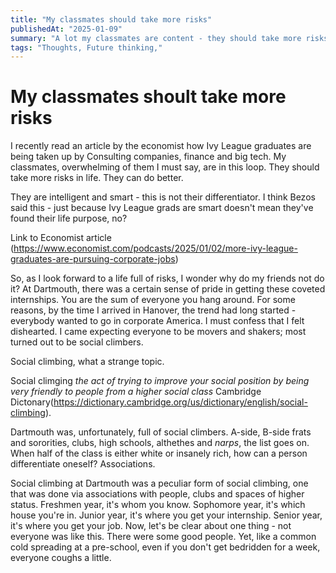 ```yaml
---
title: "My classmates should take more risks"
publishedAt: "2025-01-09"
summary: "A lot my classmates are content - they should take more risks"
tags: "Thoughts, Future thinking,"
---
```


# My classmates shoult take more risks

I recently read an article by the economist how Ivy League graduates are being taken up by Consulting companies, finance and big tech. My classmates, overwhelming of them I must say, are in this loop. They should take more risks in life. They can do better.

They are intelligent and smart - this is not their differentiator. I think Bezos said this - just because Ivy League grads are smart doesn't mean they've found their life purpose, no? 

Link to Economist article (https://www.economist.com/podcasts/2025/01/02/more-ivy-league-graduates-are-pursuing-corporate-jobs)

So, as I look forward to a life full of risks, I wonder why do my friends not do it? At Dartmouth, there was a certain sense of pride in getting these coveted internships. You are the sum of everyone you hang around. For some reasons, by the time I arrived in Hanover, the trend had long started - everybody wanted to go in corporate America. I must confess that I felt dishearted. I came expecting everyone to be movers and shakers; most turned out to be social climbers.

Social climbing, what a strange topic.

Social climging _the act of trying to improve your social position by being very friendly to people from a higher social class_ Cambridge Dictonary(https://dictionary.cambridge.org/us/dictionary/english/social-climbing). 

Dartmouth was, unfortunately, full of social climbers. A-side, B-side frats and sororities, clubs, high schools, althethes and _narps_, the list goes on. When half of the class is either white or insanely rich, how can a person differentiate oneself? Associations.

Social climbing at Dartmouth was a peculiar form of social climbing, one that was done via associations with people, clubs and spaces of higher status. Freshmen year, it's whom you know. Sophomore year, it's which house you're in. Junior year, it's where you get your internship. Senior year, it's where you get your job. Now, let's be clear about one thing - not everyone was like this. There were some good people. Yet, like a common cold spreading at a pre-school, even if you don't get bedridden for a week, everyone coughs a little. 

